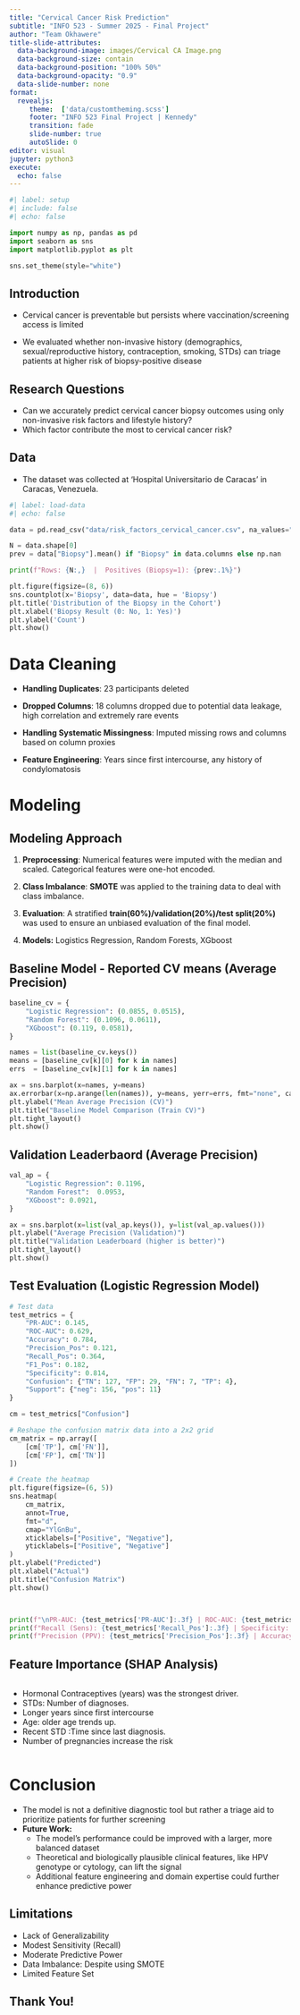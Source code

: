 ```yaml
---
title: "Cervical Cancer Risk Prediction"
subtitle: "INFO 523 - Summer 2025 - Final Project"
author: "Team Okhawere"
title-slide-attributes:
  data-background-image: images/Cervical CA Image.png
  data-background-size: contain
  data-background-position: "100% 50%"
  data-background-opacity: "0.9"
  data-slide-number: none
format:
  revealjs: 
     theme:  ['data/customtheming.scss']
     footer: "INFO 523 Final Project | Kennedy"
     transition: fade
     slide-number: true
     autoSlide: 0
editor: visual
jupyter: python3
execute:
  echo: false
---
```


```python
#| label: setup
#| include: false
#| echo: false

import numpy as np, pandas as pd
import seaborn as sns
import matplotlib.pyplot as plt

sns.set_theme(style="white")
```


## Introduction

-   Cervical cancer is preventable but persists where vaccination/screening access is limited

-   We evaluated whether non-invasive history (demographics, sexual/reproductive history, contraception, smoking, STDs) can triage patients at higher risk of biopsy-positive disease


## Research Questions

-   Can we accurately predict cervical cancer biopsy outcomes using only non-invasive risk factors and lifestyle history?
-   Which factor contribute the most to cervical cancer risk?

## Data

-   The dataset was collected at 'Hospital Universitario de Caracas' in Caracas, Venezuela.

```python
#| label: load-data
#| echo: false

data = pd.read_csv("data/risk_factors_cervical_cancer.csv", na_values="?")

N = data.shape[0]
prev = data["Biopsy"].mean() if "Biopsy" in data.columns else np.nan

print(f"Rows: {N:,}  |  Positives (Biopsy=1): {prev:.1%}")

plt.figure(figsize=(8, 6))
sns.countplot(x='Biopsy', data=data, hue = 'Biopsy')
plt.title('Distribution of the Biopsy in the Cohort')
plt.xlabel('Biopsy Result (0: No, 1: Yes)')
plt.ylabel('Count')
plt.show()

```

# Data Cleaning

-   **Handling Duplicates**: 23 participants deleted

-   **Dropped Columns**: 18 columns dropped due to potential data leakage, high correlation and extremely rare events

-   **Handling Systematic Missingness**: Imputed missing rows and columns based on column proxies

-   **Feature Engineering**: Years since first intercourse, any history of condylomatosis

# Modeling

## Modeling Approach

1.  **Preprocessing**: Numerical features were imputed with the median and scaled. Categorical features were one-hot encoded.

2.  **Class Imbalance**: **SMOTE** was applied to the training data to deal with class imbalance.

3.  **Evaluation**: A stratified **train(60%)/validation(20%)/test split(20%)** was used to ensure an unbiased evaluation of the final model.

4.  **Models:** Logistics Regression, Random Forests, XGboost

## Baseline Model - Reported CV means (Average Precision)

```python

baseline_cv = {
    "Logistic Regression": (0.0855, 0.0515),
    "Random Forest": (0.1096, 0.0611),
    "XGboost": (0.119, 0.0581),
}

names = list(baseline_cv.keys())
means = [baseline_cv[k][0] for k in names]
errs  = [baseline_cv[k][1] for k in names]

ax = sns.barplot(x=names, y=means)
ax.errorbar(x=np.arange(len(names)), y=means, yerr=errs, fmt="none", capsize=4, color="black")
plt.ylabel("Mean Average Precision (CV)")
plt.title("Baseline Model Comparison (Train CV)")
plt.tight_layout()
plt.show()
```

## Validation Leaderbaord (Average Precision)

```python

val_ap = {
    "Logistic Regression": 0.1196,
    "Random Forest":  0.0953,
    "XGboost": 0.0921,
}

ax = sns.barplot(x=list(val_ap.keys()), y=list(val_ap.values()))
plt.ylabel("Average Precision (Validation)")
plt.title("Validation Leaderboard (higher is better)") 
plt.tight_layout()
plt.show()

```

## Test Evaluation (Logistic Regression Model)

```python
# Test data
test_metrics = {
    "PR-AUC": 0.145,
    "ROC-AUC": 0.629,
    "Accuracy": 0.784,
    "Precision_Pos": 0.121,
    "Recall_Pos": 0.364,
    "F1_Pos": 0.182,
    "Specificity": 0.814,
    "Confusion": {"TN": 127, "FP": 29, "FN": 7, "TP": 4},
    "Support": {"neg": 156, "pos": 11}
}

cm = test_metrics["Confusion"]

# Reshape the confusion matrix data into a 2x2 grid
cm_matrix = np.array([
    [cm['TP'], cm['FN']],
    [cm['FP'], cm['TN']]
])

# Create the heatmap
plt.figure(figsize=(6, 5))
sns.heatmap(
    cm_matrix, 
    annot=True, 
    fmt="d", 
    cmap="YlGnBu",
    xticklabels=["Positive", "Negative"],
    yticklabels=["Positive", "Negative"]
)
plt.ylabel("Predicted")
plt.xlabel("Actual")
plt.title("Confusion Matrix")
plt.show()



print(f"\nPR-AUC: {test_metrics['PR-AUC']:.3f} | ROC-AUC: {test_metrics['ROC-AUC']:.3f}")
print(f"Recall (Sens): {test_metrics['Recall_Pos']:.3f} | Specificity: {test_metrics['Specificity']:.3f}")
print(f"Precision (PPV): {test_metrics['Precision_Pos']:.3f} | Accuracy: {test_metrics['Accuracy']:.3f}")
```

## Feature Importance (SHAP Analysis)

:::: columns
::: {.column width="60%"}
-   Hormonal Contraceptives (years) was the strongest driver.
-   STDs: Number of diagnoses.
-   Longer years since first intercourse
-   Age: older age trends up.
-   Recent STD :Time since last diagnosis.
-   Number of pregnancies increase the risk
:::
::::

# Conclusion

-   The model is not a definitive diagnostic tool but rather a triage aid to prioritize patients for further screening
-   **Future Work:**
    -   The model's performance could be improved with a larger, more balanced dataset
    -   Theoretical and biologically plausible clinical features, like HPV genotype or cytology, can lift the signal
    -   Additional feature engineering and domain expertise could further enhance predictive power

## Limitations

-   Lack of Generalizability
-   Modest Sensitivity (Recall)
-   Moderate Predictive Power
-   Data Imbalance: Despite using SMOTE
-   Limited Feature Set

## Thank You!
